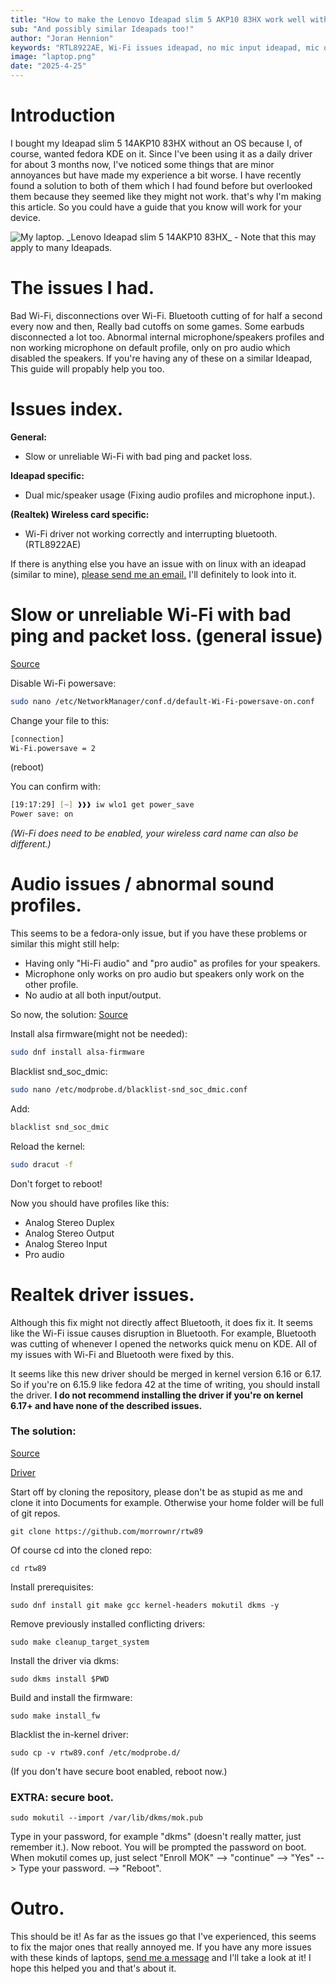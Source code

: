 ```yaml
---
title: "How to make the Lenovo Ideapad slim 5 AKP10 83HX work well with Fedora."
sub: "And possibly similar Ideapads too!"
author: "Joran Hennion"
keywords: "RTL8922AE, Wi-Fi issues ideapad, no mic input ideapad, mic only on pro audio, bluetooth disconnecting ideapad, linux, bad Wi-Fi RTL8922AE linux, bad Wi-Fi ideapad linux, fedora ideapad bad Wi-Fi signal, fedora ideapad no mic input"
image: "laptop.png"
date: "2025-4-25"
---
```



# Introduction

I bought my Ideapad slim 5 14AKP10 83HX without an OS because I, of course, wanted fedora KDE on it. Since I've been using it as a daily driver for about 3 months now, I've noticed some things that are minor annoyances but have made my experience a bit worse. I have recently found a solution to both of them which I had found before but overlooked them because they seemed like they might not work. that's why I'm making this article. So you could have a guide that you know will work for your device.

<Image src={Laptop} placeholder="blur" alt="My laptop." quality={100} />
_Lenovo Ideapad slim 5 14AKP10 83HX_ - Note that this may apply to many
Ideapads.

# The issues I had.

Bad Wi-Fi, disconnections over Wi-Fi. Bluetooth cutting of for half a second every now and then, Really bad cutoffs on some games. Some earbuds disconnected a lot too. Abnormal internal microphone/speakers profiles and non working microphone on default profile, only on pro audio which disabled the speakers. If you're having any of these on a similar Ideapad, This guide will propably help you too.

# Issues index.

**General:**

- Slow or unreliable Wi-Fi with bad ping and packet loss.

**Ideapad specific:**

- Dual mic/speaker usage (Fixing audio profiles and microphone input.).

**(Realtek) Wireless card specific:**

- Wi-Fi driver not working correctly and interrupting bluetooth. (RTL8922AE)

If there is anything else you have an issue with on linux with an ideapad (similar to mine), [please send me an email.](mailto:ideapad.issues@tectrix.dev) I'll definitely to look into it.

# Slow or unreliable Wi-Fi with bad ping and packet loss. (general issue)

[Source](https://unix.stackexchange.com/questions/269661/how-to-turn-off-wireless-power-management-permanently#315400)

Disable Wi-Fi powersave:

```bash
sudo nano /etc/NetworkManager/conf.d/default-Wi-Fi-powersave-on.conf
```

Change your file to this:

```bash
[connection]
Wi-Fi.powersave = 2
```

(reboot)

You can confirm with:

```zsh
[19:17:29] [~] ❱❱❱ iw wlo1 get power_save
Power save: on
```

_(Wi-Fi does need to be enabled, your wireless card name can also be different.)_

# Audio issues / abnormal sound profiles.

This seems to be a fedora-only issue, but if you have these problems or similar this might still help:

- Having only "Hi-Fi audio" and "pro audio" as profiles for your speakers.
- Microphone only works on pro audio but speakers only work on the other profile.
- No audio at all both input/output.

So now, the solution:
[Source](https://discussion.fedoraproject.org/t/fix-internal-laptop-microphone/126155/15)

Install alsa firmware(might not be needed):

```bash
sudo dnf install alsa-firmware
```

Blacklist snd_soc_dmic:

```bash
sudo nano /etc/modprobe.d/blacklist-snd_soc_dmic.conf
```

Add:

```bash
blacklist snd_soc_dmic
```

Reload the kernel:

```bash
sudo dracut -f
```

Don't forget to reboot!

Now you should have profiles like this:

- Analog Stereo Duplex
- Analog Stereo Output
- Analog Stereo Input
- Pro audio

# Realtek driver issues.

Although this fix might not directly affect Bluetooth, it does fix it. It seems like the Wi-Fi issue causes disruption in Bluetooth. For example, Bluetooth was cutting of whenever I opened the networks quick menu on KDE. All of my issues with Wi-Fi and Bluetooth were fixed by this.

It seems like this new driver should be merged in kernel version 6.16 or 6.17.
So if you're on 6.15.9 like fedora 42 at the time of writing, you should install the driver.
**I do not recommend installing the driver if you're on kernel 6.17+ and have none of the described issues.**

### The solution:

[Source](https://github.com/lwfinger/rtw89/issues/386)

[Driver](https://github.com/morrownr/rtw89)

Start off by cloning the repository, please don't be as stupid as me and clone it into Documents for example. Otherwise your home folder will be full of git repos.

```
git clone https://github.com/morrownr/rtw89
```

Of course cd into the cloned repo:

```
cd rtw89
```

Install prerequisites:

```
sudo dnf install git make gcc kernel-headers mokutil dkms -y
```

Remove previously installed conflicting drivers:

```
sudo make cleanup_target_system
```

Install the driver via dkms:

```
sudo dkms install $PWD
```

Build and install the firmware:

```
sudo make install_fw
```

Blacklist the in-kernel driver:

```
sudo cp -v rtw89.conf /etc/modprobe.d/
```

(If you don't have secure boot enabled, reboot now.)

### EXTRA: secure boot.

```
sudo mokutil --import /var/lib/dkms/mok.pub
```

Type in your password, for example "dkms" (doesn't really matter, just remember it.). Now reboot. You will be prompted the password on boot. When mokutil comes up, just select "Enroll MOK" --> "continue" --> "Yes" --> Type your password. --> "Reboot".

# Outro.

This should be it! As far as the issues go that I've experienced, this seems to fix the major ones that really annoyed me. If you have any more issues with these kinds of laptops, [send me a message](mailto:ideapad.issues@tectrix.dev) and I'll take a look at it! I hope this helped you and that's about it.

